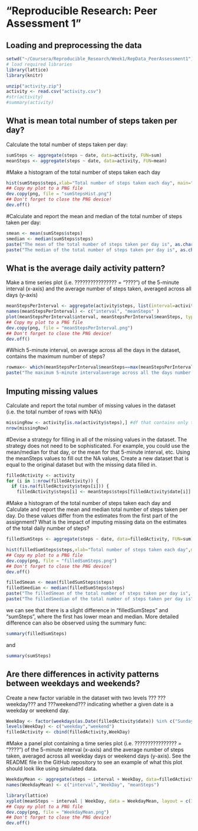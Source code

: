 "Reproducible Research: Peer Assessment 1"
==========================================

## Loading and preprocessing the data
```r
setwd("~/Coursera/Reproducible_Research/Week1/RepData_PeerAssessment1")
# load required libraries
library(lattice)
library(knitr)

unzip("activity.zip")
activity <- read.csv("activity.csv")
#str(activity)
#summary(activity)
```
## What is mean total number of steps taken per day?
Calculate the total number of steps taken per day:
```r
sumSteps <- aggregate(steps ~ date, data=activity, FUN=sum)
meanSteps <- aggregate(steps ~ date, data=activity, FUN=mean)
```

#Make a histogram of the total number of steps taken each day
```r
hist(sumSteps$steps,xlab="Total number of steps taken each day", main="Histogram of the total number of steps taken/day")
## Copy my plot to a PNG file
dev.copy(png, file = "sumStepsHist.png")
## Don't forget to close the PNG device!
dev.off()
```

#Calculate and report the mean and median of the total number of steps taken per day:
```r
smean <- mean(sumSteps$steps)
smedian <- median(sumSteps$steps)
paste("The mean of the total number of steps taken per day is", as.character(smean))
paste("The median of the total number of steps taken per day is", as.character(smedian))
```

## What is the average daily activity pattern?
Make a time series plot (i.e. ???????????????? = "????") of the 5-minute interval (x-axis) and the average number of steps taken, averaged across all days (y-axis)
```r
meanStepsPerInterval <- aggregate(activity$steps, list(interval=activity$interval), FUN = mean, na.rm=TRUE)
names(meanStepsPerInterval) <- c("interval", "meanSteps" )
plot(meanStepsPerInterval$interval, meanStepsPerInterval$meanSteps, type = "l", ,xlab="5-minute interval", ylab="Mean number of steps",  main="Mean number of steps")
## Copy my plot to a PNG file
dev.copy(png, file = "meanStepsPerInterval.png")
## Don't forget to close the PNG device!
dev.off()
```

#Which 5-minute interval, on average across all the days in the dataset, contains the maximum number of steps?
```r
rowmax<- which(meanStepsPerInterval$meanSteps==max(meanStepsPerInterval$meanSteps))
paste("The maximum 5-minute intervalaverage across all the days number of steps is", meanStepsPerInterval[rowmax, 1], "with the value of", meanStepsPerInterval[rowmax, 2])
```

## Imputing missing values
Calculate and report the total number of missing values in the dataset (i.e. the total number of rows with NA's)
```r
missingRow <- activity[is.na(activity$steps),] #df that contains only the NA rows of activity$steps
nrow(missingRow)
```
#Devise a strategy for filling in all of the missing values in the dataset. The strategy does not need to be sophisticated. For example, you could use the mean/median for that day, or the mean for that 5-minute interval, etc.
Using the meanSteps values to fill out the NA values,
Create a new dataset that is equal to the original dataset but with the missing data filled in.
```r
filledActivity <- activity
for (i in 1:nrow(filledActivity)) {
  if (is.na(filledActivity$steps[i])) {
    filledActivity$steps[i] <- meanSteps$steps[filledActivity$date[i]] }}
```
#Make a histogram of the total number of steps taken each day and Calculate and report the mean and median total number of steps taken per day. Do these values differ from the estimates from the first part of the assignment? What is the impact of imputing missing data on the estimates of the total daily number of steps?
```r
filledSumSteps <- aggregate(steps ~ date, data=filledActivity, FUN=sum)

hist(filledSumSteps$steps,xlab="Total number of steps taken each day",main="Total number of steps taken/day (filled NA's)")
## Copy my plot to a PNG file
dev.copy(png, file = "filledSumSteps.png")
## Don't forget to close the PNG device!
dev.off()

filledSmean <- mean(filledSumSteps$steps)
filledSmedian <- median(filledSumSteps$steps)
paste("The filledSmean of the total number of steps taken per day is", as.character(filledSmean))
paste("The filledSmedian of the total number of steps taken per day is", as.character(filledSmedian))
```
we can see that there is a slight difference in "filledSumSteps" and "sumSteps", where the first has lower mean and median. More detailed difference can also be observed using the summary func:
```r
summary(filledSumSteps)
```
and 
```r
summary(sumSteps)
```

## Are there differences in activity patterns between weekdays and weekends?
Create a new factor variable in the dataset with two levels ??? ???weekday??? and ???weekend??? indicating whether a given date is a weekday or weekend day.
```r
WeekDay <- factor(weekdays(as.Date(filledActivity$date)) %in% c("Sunday","Saturday"))
levels(WeekDay) <- c("weekday","weekend")
filledActivity <- cbind(filledActivity,WeekDay)
```
#Make a panel plot containing a time series plot (i.e. ???????????????? = "????") of the 5-minute interval (x-axis) and the average number of steps taken, averaged across all weekday days or weekend days (y-axis). See the README file in the GitHub repository to see an example of what this plot should look like using simulated data.
```r
WeekdayMean <- aggregate(steps ~ interval + WeekDay, data=filledActivity, FUN=mean)
names(WeekdayMean) <- c("interval","WeekDay", "meanSteps")

library(lattice)
xyplot(meanSteps ~ interval | WeekDay, data = WeekdayMean, layout = c(1, 2), type="l", xlab="5-minute interval", ylab="Mean number of steps",  main="Mean number of steps")
## Copy my plot to a PNG file
dev.copy(png, file = "WeekdayMean.png")
## Don't forget to close the PNG device!
dev.off()
```